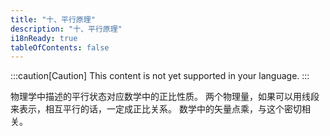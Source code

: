 ```yaml
---
title: "十、平行原理"
description: "十、平行原理"
i18nReady: true
tableOfContents: false
---
```



:::caution[Caution]
This content is not yet supported in your language.
:::


物理学中描述的平行状态对应数学中的正比性质。
两个物理量，如果可以用线段来表示，相互平行的话，一定成正比关系。
数学中的矢量点乘，与这个密切相关。
